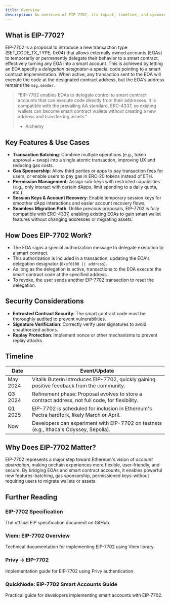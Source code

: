 ```yaml
---
title: Overview
description: An overview of EIP-7702, its impact, timeline, and upcoming inclusion in Ethereum's Pectra hardfork.
---
```



## What is EIP-7702?

EIP-7702 is a proposal to introduce a new transaction type (SET_CODE_TX_TYPE, 0x04) that allows externally owned accounts (EOAs) to temporarily or permanently delegate their behavior to a smart contract, effectively turning any EOA into a smart account. This is achieved by letting an EOA specify a *delegation designator*-a special code pointing to a smart contract implementation. When active, any transaction sent to the EOA will execute the code at the designated contract address, but the EOA's address remains the `msg.sender`.

> "EIP-7702 enables EOAs to delegate control to smart contract accounts that can execute code directly from their addresses. It is compatible with the prevailing AA standard, ERC-4337, so existing wallets can become smart contract wallets without creating a new address and transferring assets."  
> - Alchemy

## Key Features & Use Cases

- **Transaction Batching**: Combine multiple operations (e.g., token approval + swap) into a single atomic transaction, improving UX and reducing gas costs.
- **Gas Sponsorship**: Allow third parties or apps to pay transaction fees for users, or enable users to pay gas in ERC-20 tokens instead of ETH.
- **Permission Management**: Assign sub-keys with restricted capabilities (e.g., only interact with certain dApps, limit spending to a daily quota, etc.).
- **Session Keys & Account Recovery**: Enable temporary session keys for smoother dApp interactions and easier account recovery flows.
- **Seamless Migration Path**: Unlike previous proposals, EIP-7702 is fully compatible with ERC-4337, enabling existing EOAs to gain smart wallet features without changing addresses or migrating assets.

## How Does EIP-7702 Work?

- The EOA signs a special authorization message to delegate execution to a smart contract.
- This authorization is included in a transaction, updating the EOA's delegation designator (`0xef0100 || address`).
- As long as the delegation is active, transactions to the EOA execute the smart contract code at the specified address.
- To revoke, the user sends another EIP-7702 transaction to reset the delegation.

## Security Considerations

- **Entrusted Contract Security**: The smart contract code must be thoroughly audited to prevent vulnerabilities.
- **Signature Verification**: Correctly verify user signatures to avoid unauthorized actions.
- **Replay Protection**: Implement nonce or other mechanisms to prevent replay attacks.

## Timeline

| Date        | Event/Update                                                                                  |
|-------------|----------------------------------------------------------------------------------------------|
| May 2024    | Vitalik Buterin introduces EIP-7702, quickly gaining positive feedback from the community. |
| Q3 2024     | Refinement phase: Proposal evolves to store a contract address, not full code, for flexibility.|
| Q1 2025     | EIP-7702 is scheduled for inclusion in Ethereum's Pectra hardfork, likely March or April.|
| Now         | Developers can experiment with EIP-7702 on testnets (e.g., Ithaca's Odyssey, Sepolia).           |

## Why Does EIP-7702 Matter?

EIP-7702 represents a major step toward Ethereum's vision of *account abstraction*, making onchain experiences more flexible, user-friendly, and secure. By bridging EOAs and smart contract accounts, it enables powerful new features-batching, gas sponsorship, permissioned keys-without requiring users to migrate wallets or assets.

## Further Reading

<div className="grid grid-cols-1 md:grid-cols-2 lg:grid-cols-3 gap-4">
  <Card href="https://github.com/ethereum/EIPs/blob/master/EIPS/eip-7702.md" className="border rounded-lg p-4 hover:shadow-md transition-shadow">
    <h3 className="text-lg font-semibold">EIP-7702 Specification</h3>
    <p className="text-sm text-gray-500 mt-2">The official EIP specification document on GitHub.</p>
  </Card>

  <Card href="https://viem.sh/docs/eip7702" className="border rounded-lg p-4 hover:shadow-md transition-shadow">
    <h3 className="text-lg font-semibold">Viem: EIP-7702 Overview</h3>
    <p className="text-sm text-gray-500 mt-2">Technical documentation for implementing EIP-7702 using Viem library.</p>
  </Card>
  
  <Card href="https://docs.privy.io/recipes/react/eip-7702" className="border rounded-lg p-4 hover:shadow-md transition-shadow">
    <h3 className="text-lg font-semibold">Privy -> EIP-7702</h3>
    <p className="text-sm text-gray-500 mt-2">Implementation guide for EIP-7702 using Privy authentication.</p>
  </Card>
  
  <Card href="https://www.quicknode.com/guides/ethereum-development/smart-contracts/eip-7702-smart-accounts" className="border rounded-lg p-4 hover:shadow-md transition-shadow">
    <h3 className="text-lg font-semibold">QuickNode: EIP-7702 Smart Accounts Guide</h3>
    <p className="text-sm text-gray-500 mt-2">Practical guide for developers implementing smart accounts with EIP-7702.</p>
  </Card>
</div>
